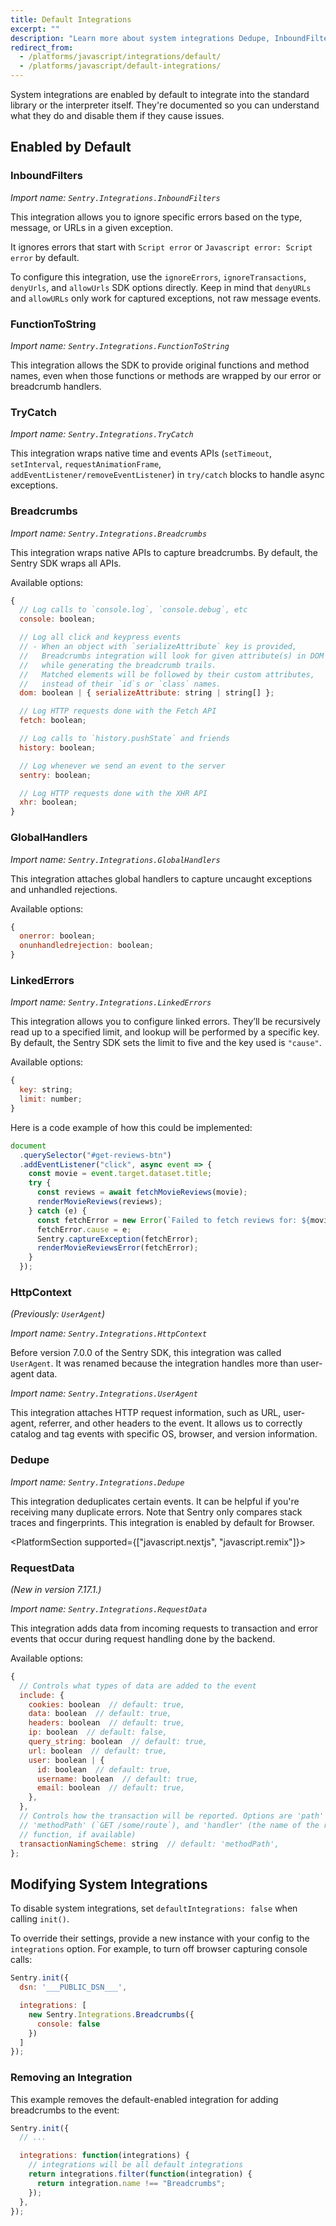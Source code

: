 ```yaml
---
title: Default Integrations
excerpt: ""
description: "Learn more about system integrations Dedupe, InboundFilters, FunctionToString, Breadcrumbs, GlobalHandlers, LinkedErrors, and HttpContext (UserAgent), that are enabled by default to integrate into the standard library or the interpreter itself."
redirect_from:
  - /platforms/javascript/integrations/default/
  - /platforms/javascript/default-integrations/
---
```


System integrations are enabled by default to integrate into the standard library or the interpreter itself. They're documented so you can understand what they do and disable them if they cause issues.

## Enabled by Default

### InboundFilters

_Import name: `Sentry.Integrations.InboundFilters`_

This integration allows you to ignore specific errors based on the type,
message, or URLs in a given exception.

It ignores errors that start with `Script error` or `Javascript error: Script error` by default.

To configure this integration, use the `ignoreErrors`, `ignoreTransactions`, `denyUrls`,
and `allowUrls` SDK options directly. Keep in mind that `denyURLs` and `allowURLs`
only work for captured exceptions, not raw message events.

### FunctionToString

_Import name: `Sentry.Integrations.FunctionToString`_

This integration allows the SDK to provide original functions and method names, even when those functions or methods are wrapped by our error or breadcrumb handlers.

### TryCatch

_Import name: `Sentry.Integrations.TryCatch`_

This integration wraps native time and events APIs (`setTimeout`, `setInterval`, `requestAnimationFrame`, `addEventListener/removeEventListener`) in `try/catch` blocks to handle async exceptions.

### Breadcrumbs

_Import name: `Sentry.Integrations.Breadcrumbs`_

This integration wraps native APIs to capture breadcrumbs. By default, the Sentry SDK wraps all APIs.

Available options:

```javascript
{
  // Log calls to `console.log`, `console.debug`, etc
  console: boolean;

  // Log all click and keypress events
  // - When an object with `serializeAttribute` key is provided,
  //   Breadcrumbs integration will look for given attribute(s) in DOM elements,
  //   while generating the breadcrumb trails.
  //   Matched elements will be followed by their custom attributes,
  //   instead of their `id`s or `class` names.
  dom: boolean | { serializeAttribute: string | string[] };

  // Log HTTP requests done with the Fetch API
  fetch: boolean;

  // Log calls to `history.pushState` and friends
  history: boolean;

  // Log whenever we send an event to the server
  sentry: boolean;

  // Log HTTP requests done with the XHR API
  xhr: boolean;
}
```

### GlobalHandlers

_Import name: `Sentry.Integrations.GlobalHandlers`_

This integration attaches global handlers to capture uncaught exceptions and unhandled rejections.

Available options:

```javascript
{
  onerror: boolean;
  onunhandledrejection: boolean;
}
```

### LinkedErrors

_Import name: `Sentry.Integrations.LinkedErrors`_

This integration allows you to configure linked errors. They’ll be recursively read up to a specified limit, and lookup will be performed by a specific key. By default, the Sentry SDK sets the limit to five and the key used is `"cause"`.

Available options:

```javascript
{
  key: string;
  limit: number;
}
```

Here is a code example of how this could be implemented:

```javascript
document
  .querySelector("#get-reviews-btn")
  .addEventListener("click", async event => {
    const movie = event.target.dataset.title;
    try {
      const reviews = await fetchMovieReviews(movie);
      renderMovieReviews(reviews);
    } catch (e) {
      const fetchError = new Error(`Failed to fetch reviews for: ${movie}`);
      fetchError.cause = e;
      Sentry.captureException(fetchError);
      renderMovieReviewsError(fetchError);
    }
  });
```

### HttpContext

_(Previously: `UserAgent`)_

_Import name: `Sentry.Integrations.HttpContext`_

<Note>

Before version 7.0.0 of the Sentry SDK, this integration was called `UserAgent`.
It was renamed because the integration handles more than user-agent data.

_Import name: `Sentry.Integrations.UserAgent`_

</Note>

This integration attaches HTTP request information, such as URL, user-agent, referrer, and other headers to the event.
It allows us to correctly catalog and tag events with specific OS, browser, and version information.

### Dedupe

_Import name: `Sentry.Integrations.Dedupe`_

This integration deduplicates certain events. It can be helpful if you're receiving many duplicate errors. Note that Sentry only compares stack traces and fingerprints. This integration is enabled by default for Browser.

<PlatformContent includePath="configuration/dedupe" />

<PlatformSection supported={["javascript.nextjs", "javascript.remix"]}>

### RequestData

_(New in version 7.17.1.)_

_Import name: `Sentry.Integrations.RequestData`_

This integration adds data from incoming requests to transaction and error events that occur during request handling done by the backend.

Available options:

```javascript
{
  // Controls what types of data are added to the event
  include: {
    cookies: boolean  // default: true,
    data: boolean  // default: true,
    headers: boolean  // default: true,
    ip: boolean  // default: false,
    query_string: boolean  // default: true,
    url: boolean  // default: true,
    user: boolean | {
      id: boolean  // default: true,
      username: boolean  // default: true,
      email: boolean  // default: true,
    },
  },
  // Controls how the transaction will be reported. Options are 'path' (`/some/route`),
  // 'methodPath' (`GET /some/route`), and 'handler' (the name of the route handler
  // function, if available)
  transactionNamingScheme: string  // default: 'methodPath',
};
```

</PlatformSection>

## Modifying System Integrations

To disable system integrations, set `defaultIntegrations: false` when calling `init()`.

To override their settings, provide a new instance with your config to the `integrations` option. For example, to turn off browser capturing console calls:

```javascript
Sentry.init({
  dsn: '___PUBLIC_DSN___',

  integrations: [
    new Sentry.Integrations.Breadcrumbs({
      console: false
    })
  ]
});
```

### Removing an Integration

This example removes the default-enabled integration for adding breadcrumbs to the event:

```javascript
Sentry.init({
  // ...

  integrations: function(integrations) {
    // integrations will be all default integrations
    return integrations.filter(function(integration) {
      return integration.name !== "Breadcrumbs";
    });
  },
});
```
